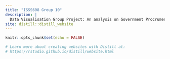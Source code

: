 ```yaml
---
title: "ISSS608 Group 10"
description: |
  Data Visualisation Group Project: An analysis on Government Procrument 
site: distill::distill_website
---
```


```r
knitr::opts_chunk$set(echo = FALSE)

# Learn more about creating websites with Distill at:
# https://rstudio.github.io/distill/website.html

```

